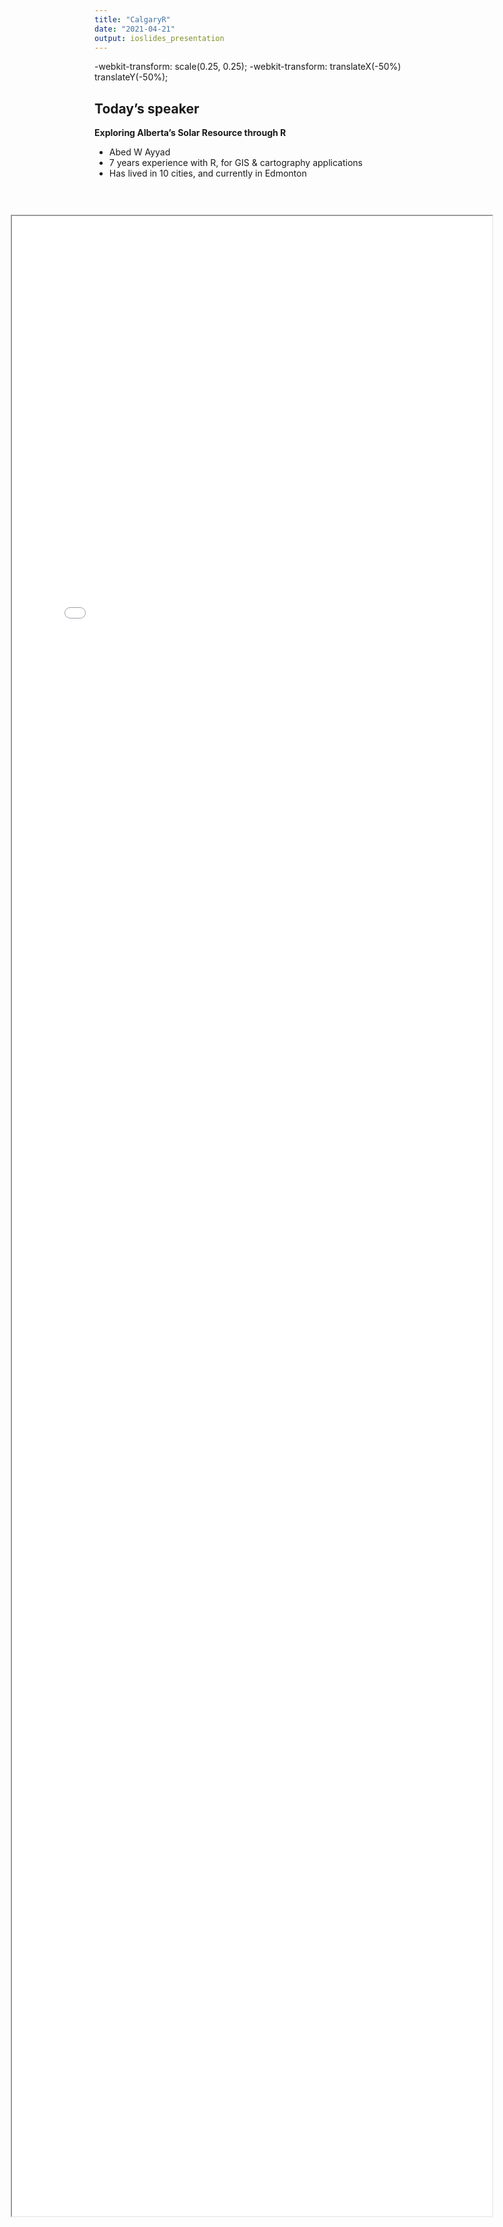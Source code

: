 ```yaml
---
title: "CalgaryR"
date: "2021-04-21"
output: ioslides_presentation
---
```

  
<style>
iframe {
  position: absolute;
  top: 50%; 
  left: 50%;
  -webkit-transform: scale(0.25, 0.25); 
  transform: translateX(-50%) translateY(-50%);
  min-width: 80vw; 
  min-height: 80vh; 
  z-index: -1000; 
  overflow: hidden;
}
</style>

  -webkit-transform: scale(0.25, 0.25); 
  -webkit-transform: translateX(-50%) translateY(-50%);

  
## 

<div id="wrapper">
<iframe id="frame" src="host_welcome-virtual.html"></iframe>
</div>

## Today's speaker

**Exploring Alberta’s Solar Resource through R**

* Abed W Ayyad
* 7 years experience with R, for GIS & cartography applications
* Has lived in 10 cities, and currently in Edmonton
